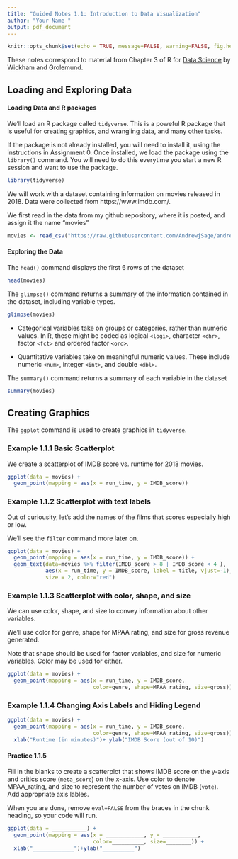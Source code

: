 ```yaml
---
title: "Guided Notes 1.1: Introduction to Data Visualization"
author: "Your Name "
output: pdf_document
---
```


```r
knitr::opts_chunk$set(echo = TRUE, message=FALSE, warning=FALSE, fig.height = 4, fig.width = 6)
```

These notes correspond to material from Chapter 3 of R for [Data Science](https://r4ds.had.co.nz) by Wickham and Grolemund.


## Loading and Exploring Data

#### Loading Data and R packages

We'll load an R package called `tidyverse`. This is a poweful R package that is useful for creating graphics, and wrangling data, and many other tasks.  

If the package is not already installed, you will need to install it, using the instructions in Assignment 0. Once installed, we load the package using the `library()` command. You will need to do this everytime you start a new R session and want to use the package. 

```r
library(tidyverse)
```

We will work with a dataset containing information on movies released in 2018. Data were collected from https://www.imdb.com/. 

We first read in the data from my github repository, where it is posted, and assign it the name "movies"

```r
movies <- read_csv("https://raw.githubusercontent.com/AndrewjSage/andrewjsage.github.io/master/Datasets/movies2018.csv")
```

#### Exploring the Data

The `head()` command displays the first 6 rows of the dataset

```r
head(movies)
```

The `glimpse()` command returns a summary of the information contained in the dataset, including variable types. 

```r
glimpse(movies)
```

* Categorical variables take on groups or categories, rather than numeric values. In R, these might be coded as logical `<logi>`, character `<chr>`, factor `<fct>` and ordered factor `<ord>`.  


* Quantitative variables take on meaningful numeric values. These include numeric `<num>`, integer `<int>`, and double `<dbl>`.   

The `summary()` command returns a summary of each variable in the dataset

```r
summary(movies)
```

##  Creating Graphics 

The `ggplot` command is used to create graphics in `tidyverse`. 

### Example 1.1.1 Basic Scatterplot

We create a scatterplot of IMDB score vs. runtime for 2018 movies. 

```r
ggplot(data = movies) + 
  geom_point(mapping = aes(x = run_time, y = IMDB_score))
```

### Example 1.1.2 Scatterplot with text labels

Out of curiousity, let's add the names of the films that scores especially high or low. 

We'll see the `filter` command more later on. 

```r
ggplot(data = movies) + 
  geom_point(mapping = aes(x = run_time, y = IMDB_score)) +
  geom_text(data=movies %>% filter(IMDB_score > 8 | IMDB_score < 4 ), 
            aes(x = run_time, y = IMDB_score, label = title, vjust=-1), 
            size = 2, color="red")
```

### Example 1.1.3 Scatterplot with color, shape, and size


We can use color, shape, and size to convey information about other variables. 

We'll use color for genre, shape for MPAA rating, and size for gross revenue generated.

Note that shape should be used for factor variables, and size for numeric variables. Color may be used for either. 

```r
ggplot(data = movies) + 
  geom_point(mapping = aes(x = run_time, y = IMDB_score, 
                           color=genre, shape=MPAA_rating, size=gross))
```


### Example 1.1.4 Changing Axis Labels and Hiding Legend

```r
ggplot(data = movies) + 
  geom_point(mapping = aes(x = run_time, y = IMDB_score, 
                           color=genre, shape=MPAA_rating, size=gross)) +
  xlab("Runtime (in minutes)")+ ylab("IMDB Score (out of 10)")
```

#### Practice 1.1.5 

Fill in the blanks to create a scatterplot that shows IMDB score on the y-axis and critics score (`meta_score`) on the x-axis. Use color to denote MPAA_rating, and size to represent the number of votes on IMDB (`vote`). Add appropriate axis lables. 

When you are done, remove `eval=FALSE` from the braces in the chunk heading, so your code will run. 

```r
ggplot(data = ___________) + 
  geom_point(mapping = aes(x = ____________, y = ___________, 
                           color=__________, size=________)) +
  xlab("_____________")+ylab("__________")
```


